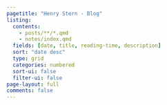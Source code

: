 ```yaml
---
pagetitle: "Henry Stern - Blog"
listing:
  contents: 
    - posts/**/*.qmd
    - notes/index.qmd
  fields: [date, title, reading-time, description]
  sort: "date desc"
  type: grid
  categories: numbered
  sort-ui: false
  filter-ui: false
page-layout: full
comments: false
---
```

